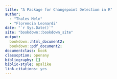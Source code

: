 ```yaml
---
title: "A Package for Changepoint Detection in R"
author:
  - "Thales Melo"
  - "Florencia Leonardi"
date: "`r Sys.Date()`"
site: "bookdown::bookdown_site"
output:
  bookdown::html_document2:
  bookdown::pdf_document2:
documentclass: book
classoption: openany
bibliography: []
biblio-style: apalike
link-citations: yes
---
```

